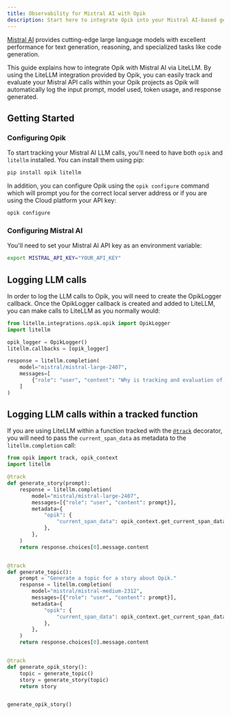 ```yaml
---
title: Observability for Mistral AI with Opik
description: Start here to integrate Opik into your Mistral AI-based genai application for end-to-end LLM observability, unit testing, and optimization.
---
```


[Mistral AI](https://mistral.ai/) provides cutting-edge large language models with excellent performance for text generation, reasoning, and specialized tasks like code generation.

This guide explains how to integrate Opik with Mistral AI via LiteLLM. By using the LiteLLM integration provided by Opik, you can easily track and evaluate your Mistral API calls within your Opik projects as Opik will automatically log the input prompt, model used, token usage, and response generated.



## Getting Started

### Configuring Opik

To start tracking your Mistral AI LLM calls, you'll need to have both `opik` and `litellm` installed. You can install them using pip:

```bash
pip install opik litellm
```

In addition, you can configure Opik using the `opik configure` command which will prompt you for the correct local server address or if you are using the Cloud platform your API key:

```bash
opik configure
```

### Configuring Mistral AI

You'll need to set your Mistral AI API key as an environment variable:

```bash {pytest_codeblocks_skip=true}
export MISTRAL_API_KEY="YOUR_API_KEY"
```

## Logging LLM calls

In order to log the LLM calls to Opik, you will need to create the OpikLogger callback. Once the OpikLogger callback is created and added to LiteLLM, you can make calls to LiteLLM as you normally would:

```python
from litellm.integrations.opik.opik import OpikLogger
import litellm

opik_logger = OpikLogger()
litellm.callbacks = [opik_logger]

response = litellm.completion(
    model="mistral/mistral-large-2407",
    messages=[
        {"role": "user", "content": "Why is tracking and evaluation of LLMs important?"}
    ]
)
```

## Logging LLM calls within a tracked function

If you are using LiteLLM within a function tracked with the [`@track`](/tracing/log_traces#using-function-decorators) decorator, you will need to pass the `current_span_data` as metadata to the `litellm.completion` call:

```python
from opik import track, opik_context
import litellm

@track
def generate_story(prompt):
    response = litellm.completion(
        model="mistral/mistral-large-2407",
        messages=[{"role": "user", "content": prompt}],
        metadata={
            "opik": {
                "current_span_data": opik_context.get_current_span_data(),
            },
        },
    )
    return response.choices[0].message.content


@track
def generate_topic():
    prompt = "Generate a topic for a story about Opik."
    response = litellm.completion(
        model="mistral/mistral-medium-2312",
        messages=[{"role": "user", "content": prompt}],
        metadata={
            "opik": {
                "current_span_data": opik_context.get_current_span_data(),
            },
        },
    )
    return response.choices[0].message.content


@track
def generate_opik_story():
    topic = generate_topic()
    story = generate_story(topic)
    return story


generate_opik_story()
```
